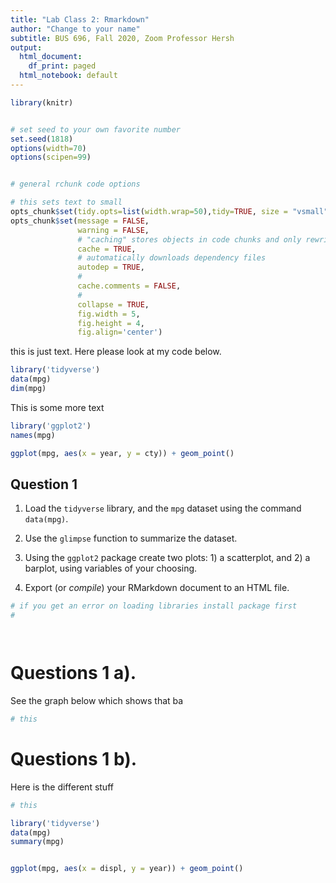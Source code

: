 ```yaml
---
title: "Lab Class 2: Rmarkdown"
author: "Change to your name"
subtitle: BUS 696, Fall 2020, Zoom Professor Hersh
output:
  html_document:
    df_print: paged
  html_notebook: default
---
```


```r
library(knitr)


# set seed to your own favorite number
set.seed(1818)
options(width=70)
options(scipen=99)


# general rchunk code options

# this sets text to small
opts_chunk$set(tidy.opts=list(width.wrap=50),tidy=TRUE, size = "vsmall")  
opts_chunk$set(message = FALSE,                                          
               warning = FALSE,
               # "caching" stores objects in code chunks and only rewrites if you change things
               cache = TRUE,                               
               # automatically downloads dependency files
               autodep = TRUE,
               # 
               cache.comments = FALSE,
               # 
               collapse = TRUE,
               fig.width = 5,  
               fig.height = 4,
               fig.align='center')


```

this is just text. Here please look at my code below. 

```r
library('tidyverse')
data(mpg)
dim(mpg)

```

This is some more text

```r
library('ggplot2')
names(mpg)

ggplot(mpg, aes(x = year, y = cty)) + geom_point()
```


## Question 1 
1. Load the `tidyverse` library, and the `mpg` dataset using the command `data(mpg)`. 

2. Use the `glimpse` function to summarize the dataset. 

3. Using the `ggplot2` package create two plots: 1) a scatterplot, and 2) a barplot, using variables of your choosing. 

4. Export (or *compile*) your RMarkdown document to an HTML file.  


```r
# if you get an error on loading libraries install package first
# 




```

# Questions 1 a). 

See the graph below which shows that ba

```r
# this 


```

# Questions 1 b). 

Here is the different stuff 

```r
# this 

library('tidyverse')
data(mpg)
summary(mpg)


ggplot(mpg, aes(x = displ, y = year)) + geom_point()
 
```
